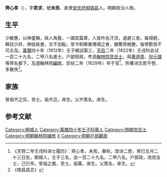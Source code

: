 '''齊心孝'''（{{bd|？||1629年||}}），字'''君求'''，號'''未孩'''，直隶[[安庆府|安庆府]][[桐城县|桐城县]]人。明朝政治人物。

==生平==
少敏惠，以神童稱，與人角藝，一讀其篇章，人皆咋舌汗流，退避三舍。每得题，瞬目少許，伸纸疾書，文不加點，至今制舉業傳頌之者，猶驚奇絶艷，後學歎爲不可企及。[[萬曆|萬曆]]四十年（1612年）壬子鄉試第三，[[天启|天启]]二年（1622年）壬戌科会试一百二十九名，二甲八名進士。户部观政，考选[[翰林院|翰林院]][[庶吉士|庶吉士]]，與[[黄道周|黄道周]]、[[倪元璐|倪元璐]]等齊名都下。及選翰林院[[編修|編修]]，崇祯二年（1629年）卒于官<ref>《天啓二年壬戌科进士履历》：齊心孝，未孩，春秋，改诗二房，癸巳五月二十三日生。桐城人，壬子三名，会一百二十九名，二甲八名。户部政，改庶吉士，己巳卒。曾祖之鳳，贡士。祖萬，庠生。父策名，庠生。</ref>，所著诗文若干卷，多散佚<ref>《南昌县志》</ref>。

== 家族 ==
曾祖齐之凤，贡士。祖齐迈，庠生。父齐策名，庠生。

==参考文献==
{{reflist}}

{{天啓二年壬戌科殿試金榜}}
{{Authority control}}
{{DEFAULTSORT:Qi齊}}
[[Category:桐城人|Category:桐城人]]
[[Category:萬曆四十年壬子科舉人|Category:萬曆四十年壬子科舉人]]
[[Category:明朝庶吉士|Category:明朝庶吉士]]
[[Category:明朝翰林院编修|Category:明朝翰林院编修]]
[[Category:齊姓|X]]
[[Category:明朝戶部觀政|Category:明朝戶部觀政]]